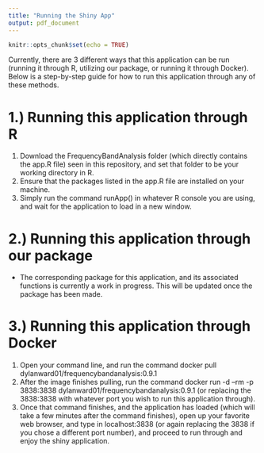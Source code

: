 ```yaml
---
title: "Running the Shiny App"
output: pdf_document
---
```


```r
knitr::opts_chunk$set(echo = TRUE)
```

Currently, there are 3 different ways that this application can be run (running it through R, utilizing our package, or running it through Docker). Below is a step-by-step guide for how to run this application through any of these methods. 

# 1.) Running this application through R

1. Download the FrequencyBandAnalysis folder (which directly contains the app.R file) seen in this repository, and set that folder to be your working directory in R.
2. Ensure that the packages listed in the app.R file are installed on your machine.
3. Simply run the command runApp() in whatever R console you are using, and wait for the application to load in a new window.

# 2.) Running this application through our package

- The corresponding package for this application, and its associated functions is currently a work in progress. This will be updated once the package has been made.

# 3.) Running this application through Docker

1. Open your command line, and run the command docker pull dylanward01/frequencybandanalysis:0.9.1
2. After the image finishes pulling, run the command docker run -d --rm -p 3838:3838 dylanward01/frequencybandanalysis:0.9.1 (or replacing the 3838:3838 with whatever port you wish to run this application through).
3. Once that command finishes, and the application has loaded (which will take a few minutes after the command finishes), open up your favorite web browser, and type in localhost:3838 (or again replacing the 3838 if you chose a different port number), and proceed to run through and enjoy the shiny application.